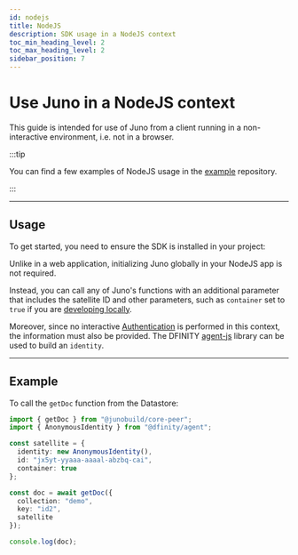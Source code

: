 ```yaml
---
id: nodejs
title: NodeJS
description: SDK usage in a NodeJS context
toc_min_heading_level: 2
toc_max_heading_level: 2
sidebar_position: 7
---
```


# Use Juno in a NodeJS context

This guide is intended for use of Juno from a client running in a non-interactive environment, i.e. not in a browser.

:::tip

You can find a few examples of NodeJS usage in the [example](https://github.com/junobuild/examples/tree/main/node) repository.

:::

---

## Usage

To get started, you need to ensure the SDK is installed in your project:


<Core />

Unlike in a web application, initializing Juno globally in your NodeJS app is not required.

Instead, you can call any of Juno's functions with an additional parameter that includes the satellite ID and other parameters, such as `container` set to `true` if you are [developing locally](local-development.mdx).

Moreover, since no interactive [Authentication](../build/authentication/index.md) is performed in this context, the information must also be provided. The DFINITY [agent-js](https://github.com/dfinity/agent-js/) library can be used to build an `identity`.

---

## Example

To call the `getDoc` function from the Datastore:

```typescript
import { getDoc } from "@junobuild/core-peer";
import { AnonymousIdentity } from "@dfinity/agent";

const satellite = {
  identity: new AnonymousIdentity(),
  id: "jx5yt-yyaaa-aaaal-abzbq-cai",
  container: true
};

const doc = await getDoc({
  collection: "demo",
  key: "id2",
  satellite
});

console.log(doc);
```
